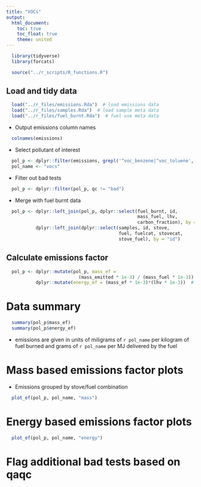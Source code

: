 ```yaml
---
title: "VOCs"
output:
  html_document:
    toc: true
    toc_float: true
    theme: united
---
```


```r
  library(tidyverse)
  library(forcats)
```

```r
  source("../r_scripts/R_functions.R")
```

## Load and tidy data

```r
  load("../r_files/emissions.Rda")  # load emissions data
  load("../r_files/samples.Rda")  # load sample meta data
  load("../r_files/fuel_burnt.Rda")  # fuel use meta data
```

* Output emissions column names 

```r
  colnames(emissions)
```

* Select pollutant of interest

```r
  pol_p <- dplyr::filter(emissions, grepl('^voc_benzene|^voc_toluene', pol))
  pol_name <- "vocs"
```

* Filter out bad tests

```r
  pol_p <- dplyr::filter(pol_p, qc != "bad")
```

* Merge with fuel burnt data

```r
  pol_p <- dplyr::left_join(pol_p, dplyr::select(fuel_burnt, id,
                                                 mass_fuel, lhv,
                                                 carbon_fraction), by = "id") %>%
           dplyr::left_join(dplyr::select(samples, id, stove,
                                          fuel, fuelcat, stovecat,
                                          stove_fuel), by = "id")
```

## Calculate emissions factor
 
```r
  pol_p <- dplyr::mutate(pol_p, mass_ef = 
                           (mass_emitted * 1e-3) / (mass_fuel * 1e-3)) %>%  # mg / kg
           dplyr::mutate(energy_ef = (mass_ef * 1e-3)*(lhv * 1e-3))  # g / MJ
```

# Data summary 

```r
  summary(pol_p$mass_ef)
  summary(pol_p$energy_ef)
```

* emissions are given in units of miligrams of `r pol_name` per kilogram of fuel burned and grams of `r pol_name` per MJ delivered by the fuel

# Mass based emissions factor plots 

* Emissions grouped by stove/fuel combination 

```r
  plot_ef(pol_p, pol_name, "mass")
```

# Energy based emissions factor plots 

```r
  plot_ef(pol_p, pol_name, "energy")
```

# Flag additional bad tests based on qaqc
